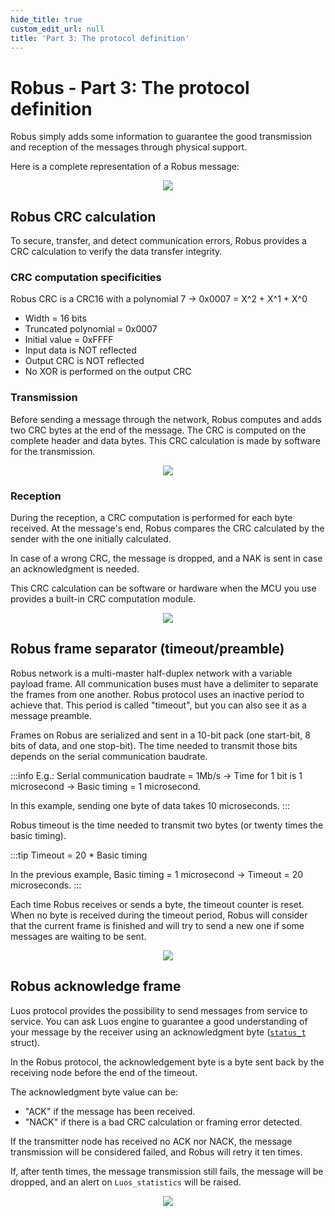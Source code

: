 ```yaml
---
hide_title: true
custom_edit_url: null
title: 'Part 3: The protocol definition'
---
```



# Robus - Part 3: The protocol definition

Robus simply adds some information to guarantee the good transmission and reception of the messages through physical support.

Here is a complete representation of a Robus message:

<div align="center">
  <Image
    src="/assets/images/advanced-doc/robus/protocol/robus-3-1-light.svg"
    darkSrc="/assets/images/advanced-doc/robus/protocol/robus-3-1-dark.svg"
  />
</div>

## Robus CRC calculation

To secure, transfer, and detect communication errors, Robus provides a CRC calculation to verify the data transfer integrity.

### CRC computation specificities

Robus CRC is a CRC16 with a polynomial 7 → 0x0007 = X^2 + X^1 + X^0

- Width = 16 bits
- Truncated polynomial = 0x0007
- Initial value = 0xFFFF
- Input data is NOT reflected
- Output CRC is NOT reflected
- No XOR is performed on the output CRC

### Transmission

Before sending a message through the network, Robus computes and adds two CRC bytes at the end of the message. The CRC is computed on the complete header and data bytes. This CRC calculation is made by software for the transmission.

<div align="center">
  <Image
    src="/assets/images/advanced-doc/robus/protocol/robus-3-2-light.svg"
    darkSrc="/assets/images/advanced-doc/robus/protocol/robus-3-2-dark.svg"
  />
</div>

### Reception

During the reception, a CRC computation is performed for each byte received. At the message's end, Robus compares the CRC calculated by the sender with the one initially calculated.

In case of a wrong CRC, the message is dropped, and a NAK is sent in case an acknowledgment is needed.

This CRC calculation can be software or hardware when the MCU you use provides a built-in CRC computation module.

<div align="center">
  <Image
    src="/assets/images/advanced-doc/robus/protocol/robus-3-3-light.svg"
    darkSrc="/assets/images/advanced-doc/robus/protocol/robus-3-3-dark.svg"
  />
</div>

## Robus frame separator (timeout/preamble)

Robus network is a multi-master half-duplex network with a variable payload frame. All communication buses must have a delimiter to separate the frames from one another. Robus protocol uses an inactive period to achieve that. This period is called "timeout", but you can also see it as a message preamble.

Frames on Robus are serialized and sent in a 10-bit pack (one start-bit, 8 bits of data, and one stop-bit). The time needed to transmit those bits depends on the serial communication baudrate.

:::info
E.g.: Serial communication baudrate = 1Mb/s → Time for 1 bit is 1 microsecond → Basic timing = 1 microsecond.

In this example, sending one byte of data takes 10 microseconds.
:::

Robus timeout is the time needed to transmit two bytes (or twenty times the basic timing).

:::tip
Timeout = 20 \* Basic timing

In the previous example, Basic timing = 1 microsecond → Timeout = 20 microseconds.
:::

Each time Robus receives or sends a byte, the timeout counter is reset. When no byte is received during the timeout period, Robus will consider that the current frame is finished and will try to send a new one if some messages are waiting to be sent.

<div align="center">
  <Image
    src="/assets/images/advanced-doc/robus/protocol/robus-3-4-light.svg"
    darkSrc="/assets/images/advanced-doc/robus/protocol/robus-3-4-dark.svg"
  />
</div>

## Robus acknowledge frame

Luos protocol provides the possibility to send messages from service to service. You can ask Luos engine to guarantee a good understanding of your message by the receiver using an acknowledgment byte ([`status_t`](https://github.com/Luos-io/luos_engine/blob/main/network/robus/inc/reception.h) struct).

In the Robus protocol, the acknowledgement byte is a byte sent back by the receiving node before the end of the timeout.

The acknowledgment byte value can be:

- "ACK" if the message has been received.
- "NACK" if there is a bad CRC calculation or framing error detected.

If the transmitter node has received no ACK nor NACK, the message transmission will be considered failed, and Robus will retry it ten times.

If, after tenth times, the message transmission still fails, the message will be dropped, and an alert on `Luos_statistics` will be raised.

<div align="center">
  <Image
    src="/assets/images/advanced-doc/robus/protocol/robus-3-5-light.svg"
    darkSrc="/assets/images/advanced-doc/robus/protocol/robus-3-5-dark.svg"
  />
</div>
